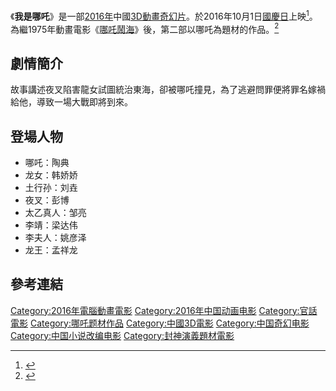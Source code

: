 {{電影資訊框
| 片名 = 我是哪吒
| 電影原名 = I AM NEZHA
| 圖像 = 
| 圖像說明 = 
| 導演 = 舒展
| 監製 = 王海波
| 製片 = 
| 編劇 = 
| 劇本 = 
| 故事 = 
| 原著 = 
| 旁白 = 
| 統籌 = 
| 主演 = 陶典<br>韩娇娇<br>刘垚<br>彭博<br>邹亮<br>梁达伟<br>姚彦泽<br>孟祥龙<br>张焕昭<br>姚彦泽<br>胡艺<br>吴轶飞<br>王柏超
| 配樂 = 
| 主題曲 = 
| 片尾曲 = 
| 攝影 = 
| 剪輯 = 
| 音效 = 
| 製片商 = 苏州智杰多媒体有限公司
| 片長 = 83分鐘<ref name="maoyan">{{cite web |title=我是哪吒 I am NeZha |url=https://maoyan.com/films/343526 |website=貓眼電影 |accessdate=2021-02-15 |language=zh-hans |archive-date=2018-01-28 |archive-url=https://web.archive.org/web/20180128025310/http://maoyan.com/films/343526 |dead-url=no }}</ref>
| 產地 = {{CHN}}
| 語言 = [[汉语普通话|汉语普通话]]
| 上映日期 = 2016年10月1日<ref>{{cite web |title=我是哪吒 |url=https://movie.douban.com/subject/26820458/ |website=豆瓣电影 |accessdate=2021-02-15 |language=zh-hans |archive-date=2021-03-09 |archive-url=https://web.archive.org/web/20210309061431/https://movie.douban.com/subject/26820458/ |dead-url=no }}</ref>
| 發行商 = 星乐伟业（北京）文化传播有限公司
| 發行日期 = 
| 公映許可 = 
| 預算 = 
| 票房 = 961萬[[人民幣|人民幣]]<ref>{{cite web |title=我是哪吒 |url=https://www.endata.com.cn/BoxOffice/MovieStock/movieShow.html?id=641527 |website=艺恩-数据智能服务商 |accessdate=2021-02-15 |language=zh-hans}}</ref>
| 續集 = 《我是哪吒2之大闹东海》
| 官方網站 = [http://www.animex.com.cn/clapro_complex.aspx 我是哪吒 - 智杰多媒体]
}}

《'''我是哪吒'''》是一部[[2016年電影|2016年]]中國[[3D電影|3D]][[動畫電影|動畫]][[奇幻片|奇幻片]]。於2016年10月1日[[中華人民共和國國慶節|國慶日]]上映<ref>{{cite web |author1=王金帅、褚晶君 |title=《我是哪吒》国庆上映 这个哪吒有点萌 |url=https://zj.zjol.com.cn/news/451703.html |website=浙江新闻 |accessdate=2021-04-23 |language=zh-hans |date=2016-09-27 |archive-date=2021-04-23 |archive-url=https://web.archive.org/web/20210423040811/https://zj.zjol.com.cn/news/451703.html |dead-url=no }}</ref>。為繼1975年動畫電影《[[哪吒鬧海|哪吒鬧海]]》後，第二部以哪吒為題材的作品。<ref>{{cite web |title=《我是哪吒》发首款预告 宣布定档10.1 |url=https://ent.sina.cn/film/chinese/2016-09-02/detail-ifxvqctu6028150.d.html |website=新浪娱乐 |accessdate=2021-04-23 |language=zh-hans |date=2016-09-02 |archive-date=2021-04-23 |archive-url=https://web.archive.org/web/20210423040810/https://ent.sina.cn/film/chinese/2016-09-02/detail-ifxvqctu6028150.d.html |dead-url=no }}</ref>

== 劇情簡介 ==
故事講述夜叉陷害龍女試圖統治東海，卻被哪吒撞見，為了逃避問罪便將罪名嫁禍給他，導致一場大戰即將到來。

== 登場人物 ==
* 哪吒：陶典
* 龙女：韩娇娇
* 土行孙：刘垚
* 夜叉：彭博
* 太乙真人：邹亮
* 李靖：梁达伟
* 李夫人：姚彦泽
* 龙王：孟祥龙

== 參考連結 ==
{{Reflist}}

{{封神演义}}
[[Category:2016年電腦動畫電影|Category:2016年電腦動畫電影]]
[[Category:2016年中国动画电影|Category:2016年中国动画电影]]
[[Category:官話電影|Category:官話電影]][[Category:哪吒题材作品|Category:哪吒题材作品]]
[[Category:中國3D電影|Category:中國3D電影]]
[[Category:中国奇幻电影|Category:中国奇幻电影]]
[[Category:中国小说改编电影|Category:中国小说改编电影]]
[[Category:封神演義題材電影|Category:封神演義題材電影]]